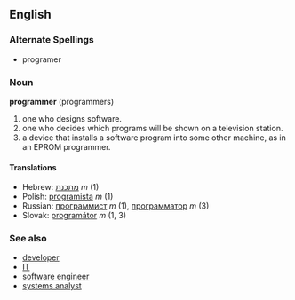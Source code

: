 ==English==
===Alternate Spellings===
* programer

=== Noun ===
'''programmer''' (programmers)

# one who designs software.
# one who decides which programs will be shown on a television station.
# a device that installs a software program into some other machine, as in an EPROM programmer.

==== Translations ====
*Hebrew: [[תוכניתן|מתכנת]] ''m'' (1)
*Polish: [[programista]] ''m'' (1)
*Russian: [[программист]] ''m'' (1), [[программатор]] ''m'' (3)
*Slovak: [[programátor]] ''m'' (1, 3)

===See also===
*[[developer]]
*[[IT]]
*[[software engineer]]
*[[systems analyst]]